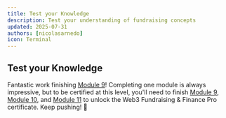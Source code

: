 ```yaml
---
title: Test your Knowledge
description: Test your understanding of fundraising concepts
updated: 2025-07-31
authors: [nicolasarnedo]
icon: Terminal
---
```


## Test your Knowledge

<Quiz quizId="601" />
<Quiz quizId="602" />
<Quiz quizId="603" />
<Quiz quizId="604" />
<Quiz quizId="605" />

Fantastic work finishing [Module 9](/academy/codebase-entrepreneur-fundraising/09-fundraising/01-introduction)! Completing one module is always impressive, but to be certified at this level, you'll need to finish [Module 9](/academy/codebase-entrepreneur-fundraising/09-fundraising/01-introduction), [Module 10](/academy/codebase-entrepreneur-fundraising/10-grants/01-introduction), and [Module 11](/academy/codebase-entrepreneur-fundraising/11-pitching/01-introduction) to unlock the Web3 Fundraising & Finance Pro certificate. Keep pushing! 💼
